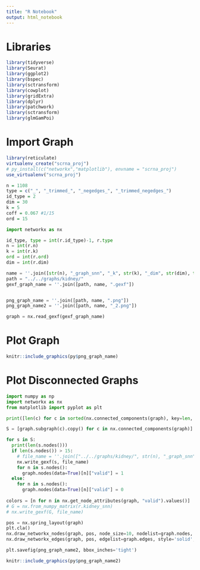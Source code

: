 ```yaml
---
title: "R Notebook"
output: html_notebook
---
```

# Libraries
```r
library(tidyverse)
library(Seurat)
library(ggplot2)
library(bspec)
library(sctransform)
library(cowplot)
library(gridExtra)
library(dplyr)
library(patchwork)
library(sctransform)
library(glmGamPoi)
```

# Import Graph
```r
library(reticulate)
virtualenv_create("scrna_proj")
# py_install(c("networkx","matplotlib"), envname = "scrna_proj")
use_virtualenv("scrna_proj")
```

```r
n = 1108
type = c("_", "_trimmed_", "_negedges_", "_trimmed_negedges_")
id_type = 2
dim = 30
k = 5
coff = 0.067 #1/15
ord = 15
```


```python
import networkx as nx

id_type, type = int(r.id_type)-1, r.type
n = int(r.n)
k = int(r.k)
ord = int(r.ord)
dim = int(r.dim)

name = ''.join([str(n), "_graph_snn", "_k", str(k), "_dim", str(dim), type[id_type], str(ord)])
path = "../../graphs/kidney/"
gexf_graph_name = ''.join([path, name, ".gexf"])


png_graph_name = ''.join([path, name, ".png"])
png_graph_name2 = ''.join([path, name, "_2.png"])

graph = nx.read_gexf(gexf_graph_name)
```

# Plot Graph
```r
knitr::include_graphics(py$png_graph_name)
```
# Plot Disconnected Graphs
```python
import numpy as np
import networkx as nx
from matplotlib import pyplot as plt

print([len(c) for c in sorted(nx.connected_components(graph), key=len, reverse=True)])

S = [graph.subgraph(c).copy() for c in nx.connected_components(graph)]

for s in S:
  print(len(s.nodes()))
  if len(s.nodes()) > 15:
    # file_name = ''.join(["../../graphs/kidney/", str(n), "_graph_snn", "_k", str(k), "_dim", str(dim), type[id_type], str(ord),"_component_", str(len(s.nodes())), ".gexf"])
    nx.write_gexf(s, file_name)
    for n in s.nodes():
      graph.nodes(data=True)[n]["valid"] = 1
  else:
    for n in s.nodes():
      graph.nodes(data=True)[n]["valid"] = 0
      
colors = [n for n in nx.get_node_attributes(graph, "valid").values()]
# G = nx.from_numpy_matrix(r.kidney_snn)
# nx.write_gexf(G, file_name)

pos = nx.spring_layout(graph)
plt.cla()
nx.draw_networkx_nodes(graph, pos, node_size=10, nodelist=graph.nodes, node_color=colors)
nx.draw_networkx_edges(graph, pos, edgelist=graph.edges, style='solid', alpha=0.5, width=1)

plt.savefig(png_graph_name2, bbox_inches='tight')
```

```r
knitr::include_graphics(py$png_graph_name2)
```
